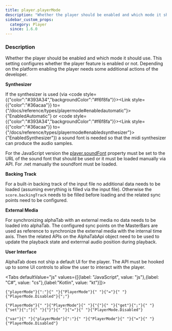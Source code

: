 ```yaml
---
title: player.playerMode
description: "Whether the player should be enabled and which mode it should use."
sidebar_custom_props:
  category: Player
  since: 1.6.0
---
```




<SettingsHeader />

### Description
Whether the player should be enabled and which mode it should use. This setting configures whether the player feature is enabled or not. Depending on the platform enabling the player needs some additional actions of the developer.

**Synthesizer**

If the synthesizer is used (via <code style={{"color":"#393A34","backgroundColor":"#f6f8fa"}}><Link style={{"color":"#36acaa"}} to={"/docs/reference/types/playermode#enabledautomatic"}>{"EnabledAutomatic"}</Link></code> or <code style={{"color":"#393A34","backgroundColor":"#f6f8fa"}}><Link style={{"color":"#36acaa"}} to={"/docs/reference/types/playermode#enabledsynthesizer"}>{"EnabledSynthesizer"}</Link></code>) a sound font is needed so that the midi synthesizer can produce the audio samples.

For the JavaScript version the [player.soundFont](/docs/reference/settings/player/soundfont) property must be set to the URL of the sound font that should be used or it must be loaded manually via API.
For .net manually the soundfont must be loaded.

**Backing Track**

For a built-in backing track of the input file no additional data needs to be loaded (assuming everything is filled via the input file).
Otherwise the `score.backingTrack` needs to be filled before loading and the related sync points need to be configured.

**External Media**

For synchronizing alphaTab with an external media no data needs to be loaded into alphaTab. The configured sync points on the MasterBars are used
as reference to synchronize the external media with the internal time axis. Then the related APIs on the AlphaTabApi object need to be used
to update the playback state and exterrnal audio position during playback.

**User Interface**

AlphaTab does not ship a default UI for the player. The API must be hooked up to some UI controls to allow the user to interact with the player.

<Tabs defaultValue="js" values={[{label: "JavaScript", value: "js"},{label: "C#", value: "cs"},{label:"Kotlin", value: "kt"}]}>
<TabItem value="js">
<div className="codeBlockContainer"><div className="codeBlockContent"><pre className="codeBlock"><code className="codeBlockLines" style={{"color":"#393A34","backgroundColor":"#f6f8fa"}}><span style={{"color":"#36acaa"}}>{"playerMode"}</span><span style={{"color":"#393A34"}}>{":"}</span><span style={{"color":"#393A34","backgroundColor":"#f6f8fa"}}>{" "}</span><Link style={{"color":"#36acaa"}} to={"/docs/reference/types/playermode"}>{"PlayerMode"}</Link><span style={{"color":"#393A34","backgroundColor":"#f6f8fa"}}>{" "}</span><span style={{"color":"#393A34"}}>{"="}</span><span style={{"color":"#393A34","backgroundColor":"#f6f8fa"}}>{" "}</span><span style={{"color":"#36acaa"}}>{"PlayerMode.Disabled"}</span><span style={{"color":"#393A34"}}>{";"}</span></code></pre></div></div>
</TabItem>
<TabItem value="cs">
<div className="codeBlockContainer"><div className="codeBlockContent"><pre className="codeBlock"><code className="codeBlockLines" style={{"color":"#393A34","backgroundColor":"#f6f8fa"}}><Link style={{"color":"#36acaa"}} to={"/docs/reference/types/playermode"}>{"PlayerMode"}</Link><span style={{"color":"#393A34","backgroundColor":"#f6f8fa"}}>{" "}</span><span style={{"color":"#36acaa"}}>{"PlayerMode"}</span><span style={{"color":"#393A34","backgroundColor":"#f6f8fa"}}>{" "}</span><span style={{"color":"#393A34"}}>{"{"}</span><span style={{"color":"#393A34","backgroundColor":"#f6f8fa"}}>{" "}</span><span style={{"color":"#00009f"}}>{"get"}</span><span style={{"color":"#393A34"}}>{";"}</span><span style={{"color":"#393A34","backgroundColor":"#f6f8fa"}}>{" "}</span><span style={{"color":"#00009f"}}>{"set"}</span><span style={{"color":"#393A34"}}>{";"}</span><span style={{"color":"#393A34","backgroundColor":"#f6f8fa"}}>{" "}</span><span style={{"color":"#393A34"}}>{"}"}</span><span style={{"color":"#393A34","backgroundColor":"#f6f8fa"}}>{" "}</span><span style={{"color":"#393A34"}}>{"="}</span><span style={{"color":"#393A34","backgroundColor":"#f6f8fa"}}>{" "}</span><span style={{"color":"#36acaa"}}>{"PlayerMode.Disabled"}</span></code></pre></div></div>
</TabItem>
<TabItem value="kt">
<div className="codeBlockContainer"><div className="codeBlockContent"><pre className="codeBlock"><code className="codeBlockLines" style={{"color":"#393A34","backgroundColor":"#f6f8fa"}}><span style={{"color":"#00009f"}}>{"var"}</span><span style={{"color":"#393A34","backgroundColor":"#f6f8fa"}}>{" "}</span><span style={{"color":"#36acaa"}}>{"playerMode"}</span><span style={{"color":"#393A34"}}>{":"}</span><span style={{"color":"#393A34","backgroundColor":"#f6f8fa"}}>{" "}</span><Link style={{"color":"#36acaa"}} to={"/docs/reference/types/playermode"}>{"PlayerMode"}</Link><span style={{"color":"#393A34","backgroundColor":"#f6f8fa"}}>{" "}</span><span style={{"color":"#393A34"}}>{"="}</span><span style={{"color":"#393A34","backgroundColor":"#f6f8fa"}}>{" "}</span><span style={{"color":"#36acaa"}}>{"PlayerMode.Disabled"}</span></code></pre></div></div>
</TabItem>
</Tabs>


